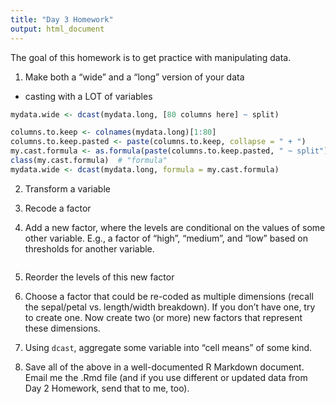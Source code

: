 ```yaml
---
title: "Day 3 Homework"
output: html_document
---
```


The goal of this homework is to get practice with manipulating data.

1. Make both a "wide" and a "long" version of your data

- casting with a LOT of variables

```r

mydata.wide <- dcast(mydata.long, [80 columns here] ~ split)

columns.to.keep <- colnames(mydata.long)[1:80]
columns.to.keep.pasted <- paste(columns.to.keep, collapse = " + ")
my.cast.formula <- as.formula(paste(columns.to.keep.pasted, " ~ split"))
class(my.cast.formula)  # "formula"
mydata.wide <- dcast(mydata.long, formula = my.cast.formula)


```

2. Transform a variable


3. Recode a factor

4. Add a new factor, where the levels are conditional on the values of some other variable. E.g., a factor of "high", "medium", and "low" based on thresholds for another variable.
```r



```


5. Reorder the levels of this new factor


6. Choose a factor that could be re-coded as multiple dimensions (recall the sepal/petal vs. length/width breakdown). If you don't have one, try to create one.  Now create two (or more) new factors that represent these dimensions.

7. Using `dcast`, aggregate some variable into "cell means" of some kind.

8.  Save all of the above in a well-documented R Markdown document.  Email me the .Rmd file (and if you use different or updated data from Day 2 Homework, send that to me, too).
